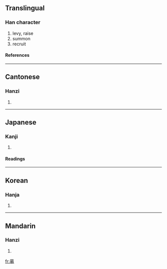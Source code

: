 ==Translingual==
===Han character===
{{Han char|rad=力|as=11|sn=13|four=4442<sub>7</sub>|canj=廿日大尸 (TAKS)}}
# levy, raise
# summon
# recruit
====References====
{{Han ref|kx=0148.400|dkj=02416|dj=0336.050|hdz=10376.070|uh=52DF|ud=21215|bh=B6D2|bd=46802}}
----

==Cantonese==
===Hanzi===
{{yue-hanzi|jyut=|y=mou6}}
# {{defn|Cantonese}}
----
==Japanese==
===Kanji===
{{ja-kanji|grade=|rs=力11}}
# {{defn|Japanese}} 
====Readings====
{{ja-readings|on=[[ぼ]] (bo), [[も]] (mo)|kun=[[つのる]] (tsunoru)}}
----
==Korean==
===Hanja===
{{ko-hanja|hangeul=모|rv=mo|mr=mo}}
# {{defn|Korean}}
----
==Mandarin==
===Hanzi===
{{cmn-hanzi|pin=jiàng (jiang4), mù (mu4)|wg=chiang<sup>4</sup>, mu<sup>4</sup>}}
# {{defn|Mandarin}}

[[fr:募]]